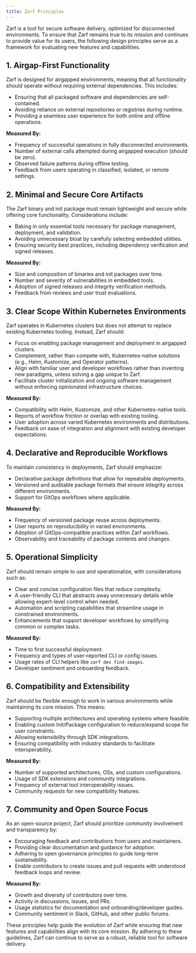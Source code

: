 ```yaml
---
title: Zarf Principles
---
```


Zarf is a tool for secure software delivery, optimized for disconnected environments. To ensure that Zarf remains true to its mission and continues to provide value for its users, the following design principles serve as a framework for evaluating new features and capabilities.

## 1. Airgap-First Functionality
Zarf is designed for airgapped environments, meaning that all functionality should operate without requiring external dependencies. This includes:
- Ensuring that all packaged software and dependencies are self-contained.
- Avoiding reliance on external repositories or registries during runtime.
- Providing a seamless user experience for both online and offline operations.

**Measured By:**
- Frequency of successful operations in fully disconnected environments.
- Number of external calls attempted during airgapped execution (should be zero).
- Observed failure patterns during offline testing.
- Feedback from users operating in classified, isolated, or remote settings.

## 2. Minimal and Secure Core Artifacts
The Zarf binary and init package must remain lightweight and secure while offering core functionality. Considerations include:
- Baking in only essential tools necessary for package management, deployment, and validation.
- Avoiding unnecessary bloat by carefully selecting embedded utilities.
- Ensuring security best practices, including dependency verification and signed releases.

**Measured By:**
- Size and composition of binaries and init packages over time.
- Number and severity of vulnerabilities in embedded tools.
- Adoption of signed releases and integrity verification methods.
- Feedback from reviews and user trust evaluations.

## 3. Clear Scope Within Kubernetes Environments
Zarf operates in Kubernetes clusters but does not attempt to replace existing Kubernetes tooling. Instead, Zarf should:
- Focus on enabling package management and deployment in airgapped clusters.
- Complement, rather than compete with, Kubernetes-native solutions (e.g., Helm, Kustomize, and Operator patterns).
- Align with familiar user and developer workflows rather than inventing new paradigms, unless solving a gap unique to Zarf.
- Facilitate cluster initialization and ongoing software management without enforcing opinionated infrastructure choices.

**Measured By:**
- Compatibility with Helm, Kustomize, and other Kubernetes-native tools.
- Reports of workflow friction or overlap with existing tooling.
- User adoption across varied Kubernetes environments and distributions.
- Feedback on ease of integration and alignment with existing developer expectations.

## 4. Declarative and Reproducible Workflows
To maintain consistency in deployments, Zarf should emphasize:
- Declarative package definitions that allow for repeatable deployments.
- Versioned and auditable package formats that ensure integrity across different environments.
- Support for GitOps workflows where applicable.

**Measured By:**
- Frequency of versioned package reuse across deployments.
- User reports on reproducibility in varied environments.
- Adoption of GitOps-compatible practices within Zarf workflows.
- Observability and traceability of package contents and changes.

## 5. Operational Simplicity
Zarf should remain simple to use and operationalize, with considerations such as:
- Clear and concise configuration files that reduce complexity.
- A user-friendly CLI that abstracts away unnecessary details while allowing expert-level control when needed.
- Automation and scripting capabilities that streamline usage in constrained environments.
- Enhancements that support developer workflows by simplifying common or complex tasks.

**Measured By:**
- Time to first successful deployment.
- Frequency and types of user-reported CLI or config issues.
- Usage rates of CLI helpers like `zarf dev find-images`.
- Developer sentiment and onboarding feedback.

## 6. Compatibility and Extensibility
Zarf should be flexible enough to work in various environments while maintaining its core mission. This means:
- Supporting multiple architectures and operating systems where feasible.
- Enabling custom Init/Package configuration to reduce/expand scope for user constraints. 
- Allowing extensibility through SDK integrations.
- Ensuring compatibility with industry standards to facilitate interoperability.

**Measured By:**
- Number of supported architectures, OSs, and custom configurations.
- Usage of SDK extensions and community integrations.
- Frequency of external tool interoperability issues.
- Community requests for new compatibility features.

## 7. Community and Open Source Focus
As an open-source project, Zarf should prioritize community involvement and transparency by:
- Encouraging feedback and contributions from users and maintainers.
- Providing clear documentation and guidance for adoption.
- Adhering to open governance principles to guide long-term sustainability.
- Enable contributors to create issues and pull requests with understood feedback loops and review.

**Measured By:**
- Growth and diversity of contributors over time.
- Activity in discussions, issues, and PRs.
- Usage statistics for documentation and onboarding/developer guides.
- Community sentiment in Slack, GitHub, and other public forums.

These principles help guide the evolution of Zarf while ensuring that new features and capabilities align with its core mission. By adhering to these guidelines, Zarf can continue to serve as a robust, reliable tool for software delivery.
